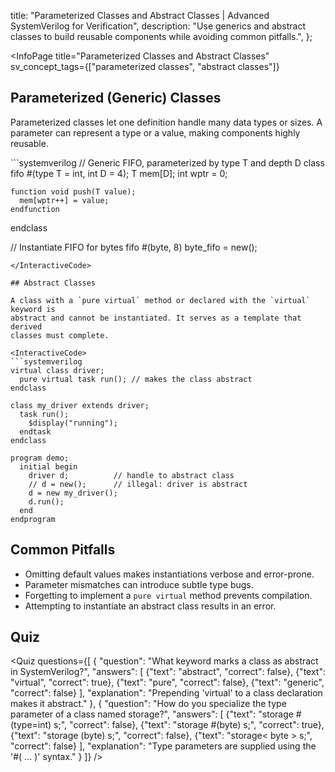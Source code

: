 
  title:
    "Parameterized Classes and Abstract Classes | Advanced SystemVerilog for Verification",
  description:
    "Use generics and abstract classes to build reusable components while avoiding common pitfalls.",
};

<InfoPage
  title="Parameterized Classes and Abstract Classes"
  sv_concept_tags={["parameterized classes", "abstract classes"]}
>

  ## Parameterized (Generic) Classes

  Parameterized classes let one definition handle many data types or sizes. A
  parameter can represent a type or a value, making components highly reusable.

  <InteractiveCode>
  ```systemverilog
  // Generic FIFO, parameterized by type T and depth D
  class fifo #(type T = int, int D = 4);
    T mem[D];
    int wptr = 0;

    function void push(T value);
      mem[wptr++] = value;
    endfunction
  endclass

  // Instantiate FIFO for bytes
  fifo #(byte, 8) byte_fifo = new();
  ```
  </InteractiveCode>

  ## Abstract Classes

  A class with a `pure virtual` method or declared with the `virtual` keyword is
  abstract and cannot be instantiated. It serves as a template that derived
  classes must complete.

  <InteractiveCode>
  ```systemverilog
  virtual class driver;
    pure virtual task run(); // makes the class abstract
  endclass

  class my_driver extends driver;
    task run();
      $display("running");
    endtask
  endclass

  program demo;
    initial begin
      driver d;          // handle to abstract class
      // d = new();      // illegal: driver is abstract
      d = new my_driver();
      d.run();
    end
  endprogram
  ```
  </InteractiveCode>

  ## Common Pitfalls

  - Omitting default values makes instantiations verbose and error-prone.
  - Parameter mismatches can introduce subtle type bugs.
  - Forgetting to implement a `pure virtual` method prevents compilation.
  - Attempting to instantiate an abstract class results in an error.

  ## Quiz

  <Quiz questions={[
    {
      "question": "What keyword marks a class as abstract in SystemVerilog?",
      "answers": [
        {"text": "abstract", "correct": false},
        {"text": "virtual", "correct": true},
        {"text": "pure", "correct": false},
        {"text": "generic", "correct": false}
      ],
      "explanation": "Prepending 'virtual' to a class declaration makes it abstract."
    },
    {
      "question": "How do you specialize the type parameter of a class named storage?",
      "answers": [
        {"text": "storage #(type=int) s;", "correct": false},
        {"text": "storage #(byte) s;", "correct": true},
        {"text": "storage (byte) s;", "correct": false},
        {"text": "storage< byte > s;", "correct": false}
      ],
      "explanation": "Type parameters are supplied using the '#( ... )' syntax."
    }
  ]} />

</InfoPage>

